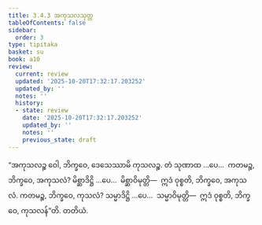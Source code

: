 ```yaml
---
title: 3.4.3 အကုသလသုတ္တ
tableOfContents: false
sidebar:
  order: 3
type: tipitaka
basket: su
book: a10
review:
  current: review
  updated: '2025-10-20T17:32:17.203252'
  updated_by: ''
  notes: ''
  history:
  - state: review
    date: '2025-10-20T17:32:17.203252'
    updated_by: ''
    notes: ''
    previous_state: draft
---
```



<DynamicBreadcrumb />


<ReviewStatus review={frontmatter.review} showDetails={true} />

<HypothesisAnnotation frontmatter={frontmatter} />

<Division number="136" book="a10" e="ch" v="17" p="453">

<Paragraph number="1110" book="a10">
“အကုသလဉ္စ ဝေါ, ဘိက္ခဝေ, ဒေသေဿာမိ ကုသလဉ္စ. တံ သုဏာထ …ပေ…  ကတမဉ္စ, ဘိက္ခဝေ, အကုသလံ? မိစ္ဆာဒိဋ္ဌိ …ပေ…  မိစ္ဆာဝိမုတ္တိ—  ဣဒံ ဝုစ္စတိ, ဘိက္ခဝေ, အကုသလံ. ကတမဉ္စ, ဘိက္ခဝေ, ကုသလံ? သမ္မာဒိဋ္ဌိ …ပေ…  သမ္မာဝိမုတ္တိ—  ဣဒံ ဝုစ္စတိ, ဘိက္ခဝေ, ကုသလန်”တိ.

</Paragraph>
</Division>

<Paragraph number="1111" type="center" book="a10">
တတိယံ.
</Paragraph>